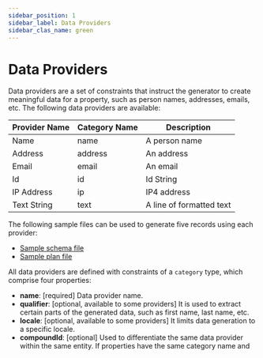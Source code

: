 ```yaml
---
sidebar_position: 1
sidebar_label: Data Providers
sidebar_clas_name: green
---
```


# Data Providers

Data providers are a set of constraints that instruct the generator to create meaningful data for a property, such as person names, addresses, emails, etc. The following data providers are available:

| Provider Name | Category Name | Description              |
|---------------|---------------|--------------------------|
| Name          | name          | A person name            |
| Address       | address       | An address               |
| Email         | email         | An email                 |
| Id            | id            | Id String                |
| IP Address    | ip            | IP4 address              |
| Text String   | text          | A line of formatted text |

The following sample files can be used to generate five records using each provider:
- <a target="_blank" href="/files/data-provider/schema.yaml" download="schema.yaml">Sample schema file</a>
- <a target="_blank" href="/files/data-provider/plan.yaml" download="plan.yaml">Sample plan file</a>

All data providers are defined with constraints of a `category` type, which comprise four properties:

- **name**: [required] Data provider name.
- **qualifier**: [optional, available to some providers] It is used to extract certain parts of the generated data, such as first name, last name, etc.
- **locale**: [optional, available to some providers] It limits data generation to a specific locale.
- **compoundId**: [optional] Used to differentiate the same data provider within the same entity. If properties have the same category name and compoundId, the same value will be used, otherwise different values are generated. The default value is 0.


:::warning
Data providers can be only applied to text properties. They will be ignored when applied to other data types.
:::

## Name Provider
This provider generates random person names:
- **name**: name
- **locale**: An IETF BCP 47 language tag string, such as ‘en-US’ or ‘ja-JP’. The default is ‘en-US’.
- **qualifier**: If ‘firstname’ or ‘lastname’ is not provided, it generates the full name.

<Tabs defaultValue="name" groupId="name-provider">
  <TabItem value="name" label="Create Full Name">
    ```yaml title="Create Japanese full name"
      properties:
        - name: "full_name_sample"
          type: "text"
          constraints:
            - type: "category"
              name: "name"
              locale: "ja-JP"
    ```
  </TabItem>
  <TabItem value="firstname" label="Create First Name">
    ```yaml title="Create English first name"
      properties:
        - name: "first_name_sample"
          type: "text"
          constraints:
            - type: "category"
              name: "name"
              qualifier: "firstname"
    ```
  </TabItem>
  <TabItem value="lastname" label="Create Last Name">
    ```yaml title="Create English last name"
      properties:
        - name: "last_name_sample"
          type: "text"
          constraints:
            - type: "category"
              name: "name"
              qualifier: "lastname"
  ```
  </TabItem>
</Tabs>